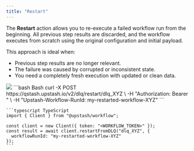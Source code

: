 ```yaml
---
title: "Restart"
---
```


The **Restart** action allows you to re-execute a failed workflow run from the beginning.
All previous step results are discarded, and the workflow executes from scratch using the original configuration and initial payload.

This approach is ideal when:

- Previous step results are no longer relevant.
- The failure was caused by corrupted or inconsistent state.
- You need a completely fresh execution with updated or clean data.

<Frame caption="You can retry the failure function of a workflow run if it has failed">
  <img src="/img/workflow/restart.png" />
</Frame>


<CodeGroup>
    ```bash Bash
    curl -X POST https://qstash.upstash.io/v2/dlq/restart/dlq_XYZ \
    -H "Authorization: Bearer <token>" \
    -H "Upstash-Workflow-RunId: my-restarted-workflow-XYZ"
    ```

    ```typescript TypeScript
    import { Client } from "@upstash/workflow";

    const client = new Client({ token: "<WORKFLOW_TOKEN>" });
    const result = await client.restartFromDLQ("dlq_XYZ", {
      workflowRunId: "my-restarted-workflow-XYZ"
    });
    ```
</CodeGroup>


